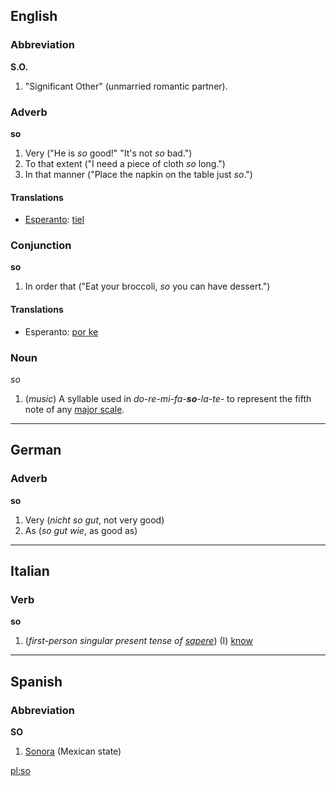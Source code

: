 ==English==
===Abbreviation===
'''S.O.'''

# "Significant Other" (unmarried romantic partner).

===Adverb===
'''so'''

# Very ("He is ''so'' good!"  "It's not ''so'' bad.")
# To that extent ("I need a piece of cloth ''so'' long.")
# In that manner ("Place the napkin on the table just ''so''.")

====Translations====
*[[Esperanto]]: [[tiel]]

===Conjunction===
'''so'''

# In order that ("Eat your broccoli, ''so'' you can have dessert.")

====Translations====
*Esperanto: [[por ke]]

===Noun===
''so''

#(''music'') A syllable used in ''do-re-mi-fa-'''so'''-la-te-'' to represent the fifth note of any [[major scale]].

----
==German==
===Adverb===
'''so'''

# Very (''nicht so gut'', not very good)
# As (''so gut wie'', as good as)

----
==Italian==
===Verb===
'''so'''

#(''first-person singular present tense of [[sapere]]'') (I) [[know]]

----
==Spanish==
===Abbreviation===
'''SO'''

#[[Sonora]] (Mexican state)

[[pl:so]]